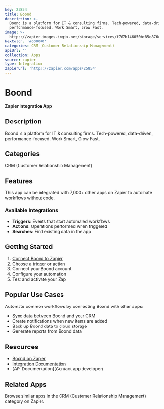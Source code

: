 ```yaml
---
key: 25854
title: Boond
description: >-
  Boond is a platform for IT & consulting firms. Tech-powered, data-driven,
  performance-focused. Work Smart, Grow Fast.
image: >-
  https://zapier-images.imgix.net/storage/services/f707b146050bc85e876ccefe924185ef.png?auto=format%2Ccompress&ixlib=python-3.0.0&q=50
hexColor: '#000000'
categories: CRM (Customer Relationship Management)
apiUrl: ''
collection: Apps
source: zapier
type: Integration
zapierUrl: 'https://zapier.com/apps/25854'
---
```

# Boond

**Zapier Integration App**

## Description

Boond is a platform for IT & consulting firms. Tech-powered, data-driven, performance-focused. Work Smart, Grow Fast.

## Categories

CRM (Customer Relationship Management)

## Features

This app can be integrated with 7,000+ other apps on Zapier to automate workflows without code.

### Available Integrations

- **Triggers**: Events that start automated workflows
- **Actions**: Operations performed when triggered
- **Searches**: Find existing data in the app

## Getting Started

1. [Connect Boond to Zapier](https://zapier.com/apps/25854)
2. Choose a trigger or action
3. Connect your Boond account
4. Configure your automation
5. Test and activate your Zap

## Popular Use Cases

Automate common workflows by connecting Boond with other apps:

- Sync data between Boond and your CRM
- Create notifications when new items are added
- Back up Boond data to cloud storage
- Generate reports from Boond data

## Resources

- [Boond on Zapier](https://zapier.com/apps/25854)
- [Integration Documentation](https://zapier.com/apps/25854/integrations)
- [API Documentation](Contact app developer)

## Related Apps

Browse similar apps in the CRM (Customer Relationship Management) category on Zapier.
